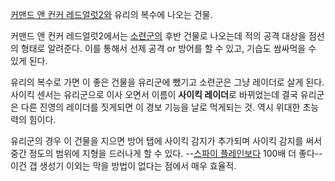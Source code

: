 [[커맨드 앤 컨커 레드얼럿2]]와 유리의 복수에 나오는 건물.

커맨드 앤 컨커 레드얼럿2에서는 [[소련군]]의 후반 건물로 나오는데 적의 공격 대상을 점선의 형태로 알려준다. 이를 통해서 선제 공격 or 방어를 할 수 있고, 기습도 쌈싸먹을 수 있게 된다.

유리의 복수로 가면 이 좋은 건물을 유리군에 뺐기고 소련군은 그냥 레이더로 살게 된다. 사이킥 센서는 유리군으로 이사 오면서 이름이 '''사이킥 레이더'''로 바뀌었는데 결국 유리군은 다른 진영의 레이더를 짓게되면 이 경보 기능을 날로 먹게되는 것. 역시 위대한 초능력의 힘이다.

유리군의 경우 이 건물을 지으면 방어 탭에 사이킥 감지가 추가되며 사이킥 감지를 써서 중간 정도의 범위에 지형을 드러나게 할 수 있다. --[[스파이 플레인]]보다 100배 더 좋다--이건 갭 생성기 이외는 막을 방법이 없다는 점에서 매우 효율적.
